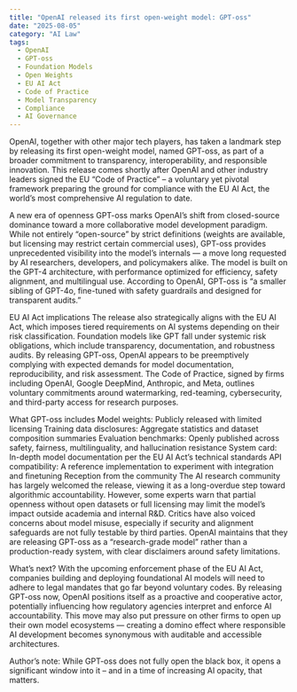 ```yaml
---
title: "OpenAI released its first open-weight model: GPT-oss"
date: "2025-08-05"
category: "AI Law"
tags:
  - OpenAI
  - GPT-oss
  - Foundation Models
  - Open Weights
  - EU AI Act
  - Code of Practice
  - Model Transparency
  - Compliance
  - AI Governance
---
```


OpenAI, together with other major tech players, has taken a landmark step by releasing its first open-weight model, named GPT-oss, as part of a broader commitment to transparency, interoperability, and responsible innovation. This release comes shortly after OpenAI and other industry leaders signed the EU “Code of Practice” – a voluntary yet pivotal framework preparing the ground for compliance with the EU AI Act, the world’s most comprehensive AI regulation to date.

A new era of openness
GPT-oss marks OpenAI’s shift from closed-source dominance toward a more collaborative model development paradigm. While not entirely “open-source” by strict definitions (weights are available, but licensing may restrict certain commercial uses), GPT-oss provides unprecedented visibility into the model’s internals — a move long requested by AI researchers, developers, and policymakers alike.
The model is built on the GPT-4 architecture, with performance optimized for efficiency, safety alignment, and multilingual use. According to OpenAI, GPT-oss is “a smaller sibling of GPT-4o, fine-tuned with safety guardrails and designed for transparent audits.”

EU AI Act implications
The release also strategically aligns with the EU AI Act, which imposes tiered requirements on AI systems depending on their risk classification. Foundation models like GPT fall under systemic risk obligations, which include transparency, documentation, and robustness audits.
By releasing GPT-oss, OpenAI appears to be preemptively complying with expected demands for model documentation, reproducibility, and risk assessment. The Code of Practice, signed by firms including OpenAI, Google DeepMind, Anthropic, and Meta, outlines voluntary commitments around watermarking, red-teaming, cybersecurity, and third-party access for research purposes.

What GPT-oss includes
Model weights: Publicly released with limited licensing
Training data disclosures: Aggregate statistics and dataset composition summaries
Evaluation benchmarks: Openly published across safety, fairness, multilinguality, and hallucination resistance
System card: In-depth model documentation per the EU AI Act’s technical standards
API compatibility: A reference implementation to experiment with integration and finetuning
Reception from the community
The AI research community has largely welcomed the release, viewing it as a long-overdue step toward algorithmic accountability. However, some experts warn that partial openness without open datasets or full licensing may limit the model’s impact outside academia and internal R&D.
Critics have also voiced concerns about model misuse, especially if security and alignment safeguards are not fully testable by third parties. OpenAI maintains that they are releasing GPT-oss as a “research-grade model” rather than a production-ready system, with clear disclaimers around safety limitations.

What’s next?
With the upcoming enforcement phase of the EU AI Act, companies building and deploying foundational AI models will need to adhere to legal mandates that go far beyond voluntary codes. By releasing GPT-oss now, OpenAI positions itself as a proactive and cooperative actor, potentially influencing how regulatory agencies interpret and enforce AI accountability.
This move may also put pressure on other firms to open up their own model ecosystems — creating a domino effect where responsible AI development becomes synonymous with auditable and accessible architectures.

Author’s note: While GPT-oss does not fully open the black box, it opens a significant window into it – and in a time of increasing AI opacity, that matters.